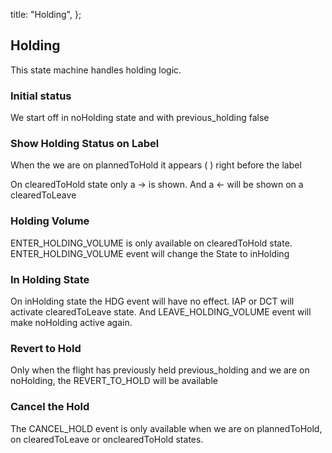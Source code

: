   title: "Holding",
};

## Holding

This state machine handles holding logic.

### Initial status

We start off in <State>noHolding</State> state and with <Context stringify>previous_holding</Context> false

### Show Holding Status on Label

When the we are on <State>plannedToHold</State> it appears <Symbol>( )</Symbol> right before the label

On <State>clearedToHold</State> state only a <Symbol>&rarr;</Symbol> is shown. And a <Symbol>&larr;</Symbol> will be shown on a <State>clearedToLeave</State>

### Holding Volume

 <Event>ENTER_HOLDING_VOLUME</Event> is only available on <State>clearedToHold</State> state. <Event>ENTER_HOLDING_VOLUME</Event> event will change the State to <State>inHolding</State>

### In Holding State

On <State>inHolding</State> state the <Event>HDG</Event> event will have no effect. <Event>IAP</Event> or <Event>DCT</Event> will activate <State>clearedToLeave</State> state. And <Event>LEAVE_HOLDING_VOLUME</Event> event will make <State>noHolding</State> active again.

### Revert to Hold

Only when the flight has previously held <Context stringify>previous_holding</Context> and we are on <State>noHolding</State>, the <Event>REVERT_TO_HOLD</Event> will be available

### Cancel the Hold

The <Event>CANCEL_HOLD</Event> event is only available when we are on <State>plannedToHold</State>, on <State>clearedToLeave</State> or on<State>clearedToHold</State> states.